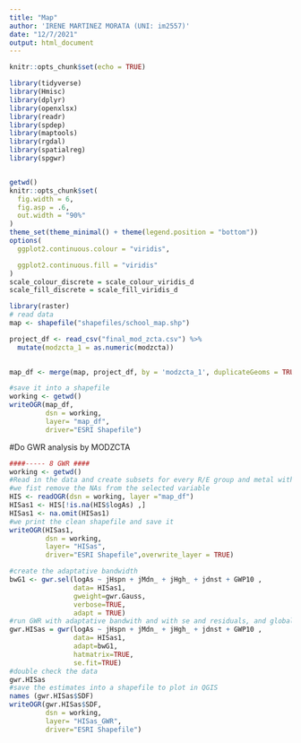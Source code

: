 ```yaml
---
title: "Map"
author: 'IRENE MARTINEZ MORATA (UNI: im2557)'
date: "12/7/2021"
output: html_document
---
```


```r

knitr::opts_chunk$set(echo = TRUE)

library(tidyverse)
library(Hmisc)     
library(dplyr)
library(openxlsx)
library(readr)
library(spdep)
library(maptools)
library(rgdal)
library(spatialreg)
library(spgwr)


getwd()
knitr::opts_chunk$set(
  fig.width = 6,
  fig.asp = .6,
  out.width = "90%"
)
theme_set(theme_minimal() + theme(legend.position = "bottom"))
options(
  ggplot2.continuous.colour = "viridis",

  ggplot2.continuous.fill = "viridis"
)
scale_colour_discrete = scale_colour_viridis_d
scale_fill_discrete = scale_fill_viridis_d
```


```r
library(raster)
# read data    
map <- shapefile("shapefiles/school_map.shp")  

project_df <- read_csv("final_mod_zcta.csv") %>% 
  mutate(modzcta_1 = as.numeric(modzcta))  
  

map_df <- merge(map, project_df, by = 'modzcta_1', duplicateGeoms = TRUE)

#save it into a shapefile
working <- getwd()
writeOGR(map_df, 
         dsn = working, 
         layer= "map_df",
         driver="ESRI Shapefile")

```

#Do GWR analysis by MODZCTA

```r
####----- 8 GWR ####
working <- getwd()
#Read in the data and create subsets for every R/E group and metal with no NAs
#we fist remove the NAs from the selected variable
HIS <- readOGR(dsn = working, layer ="map_df")
HISas1 <- HIS[!is.na(HIS$logAs) ,]
HISas1 <- na.omit(HISas1)
#we print the clean shapefile and save it
writeOGR(HISas1, 
         dsn = working, 
         layer= "HISas",
         driver="ESRI Shapefile",overwrite_layer = TRUE)

#create the adaptative bandwidth
bwG1 <- gwr.sel(logAs ~ jHspn + jMdn_ + jHgh_ + jdnst + GWP10 , 
                data= HISas1, 
                gweight=gwr.Gauss, 
                verbose=TRUE, 
                adapt = TRUE)
#run GWR with adaptative bandwith and with se and residuals, and global R2
gwr.HISas = gwr(logAs ~ jHspn + jMdn_ + jHgh_ + jdnst + GWP10 , 
                data= HISas1, 
                adapt=bwG1,
                hatmatrix=TRUE,
                se.fit=TRUE)
#double check the data
gwr.HISas
#save the estimates into a shapefile to plot in QGIS
names (gwr.HISas$SDF)
writeOGR(gwr.HISas$SDF, 
         dsn = working, 
         layer= "HISas_GWR",
         driver="ESRI Shapefile")

```

